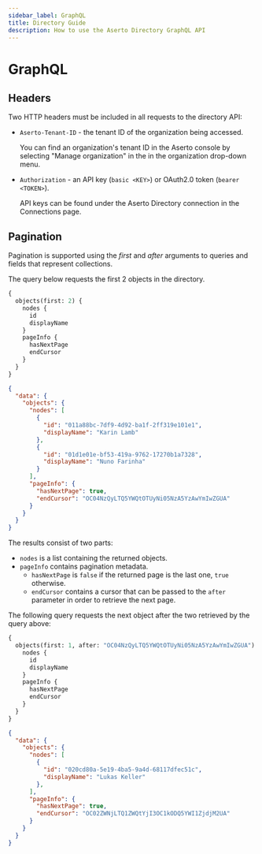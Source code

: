 ```yaml
---
sidebar_label: GraphQL
title: Directory Guide
description: How to use the Aserto Directory GraphQL API
---
```


# GraphQL

## Headers

Two HTTP headers must be included in all requests to the directory API:

* `Aserto-Tenant-ID` - the tenant ID of the organization being accessed.

  You can find an organization's tenant ID in
  the Aserto console by selecting "Manage organization" in the in the organization drop-down menu.

* `Authorization` - an API key (`basic <KEY>`) or OAuth2.0 token (`bearer <TOKEN>`).

  API keys can be found under the Aserto Directory connection in the Connections page.

## Pagination

Pagination is supported using the _first_ and _after_ arguments to queries and fields that represent collections.

The query below requests the first 2 objects in the directory.

```graphql title="Query"
{
  objects(first: 2) {
    nodes {
      id
      displayName
    }
    pageInfo {
      hasNextPage
      endCursor
    }
  }
}
```

```json title="Result"
{
  "data": {
    "objects": {
      "nodes": [
        {
          "id": "011a88bc-7df9-4d92-ba1f-2ff319e101e1",
          "displayName": "Karin Lamb"
        },
        {
          "id": "01d1e01e-bf53-419a-9762-17270b1a7328",
          "displayName": "Nuno Farinha"
        }
      ],
      "pageInfo": {
        "hasNextPage": true,
        "endCursor": "OC04NzQyLTQ5YWQtOTUyNi05NzA5YzAwYmIwZGUA"
      }
    }
  }
}
```

The results consist of two parts:

* `nodes` is a list containing the returned objects.
* `pageInfo` contains pagination metadata.
  * `hasNextPage` is `false` if the returned page is the last one, `true` otherwise.
  * `endCursor` contains a cursor that can be passed to the `after` parameter in order to retrieve the next page.

The following query requests the next object after the two retrieved by the query above:

```graphql title="Query"
{
  objects(first: 1, after: "OC04NzQyLTQ5YWQtOTUyNi05NzA5YzAwYmIwZGUA") {
    nodes {
      id
      displayName
    }
    pageInfo {
      hasNextPage
      endCursor
    }
  }
}
```

```json title="Result"
{
  "data": {
    "objects": {
      "nodes": [
        {
          "id": "020cd80a-5e19-4ba5-9a4d-68117dfec51c",
          "displayName": "Lukas Keller"
        },
      ],
      "pageInfo": {
        "hasNextPage": true,
        "endCursor": "OC02ZWNjLTQ1ZWQtYjI3OC1kODQ5YWI1ZjdjM2UA"
      }
    }
  }
}
```
